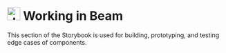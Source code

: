 
<Meta title="Workspace/Working in Beam" />

# <img src="/BeamIcon.png" alt="drawing" width="30" /> Working in Beam

This section of the Storybook is used for building, prototyping, and testing edge cases of components.
